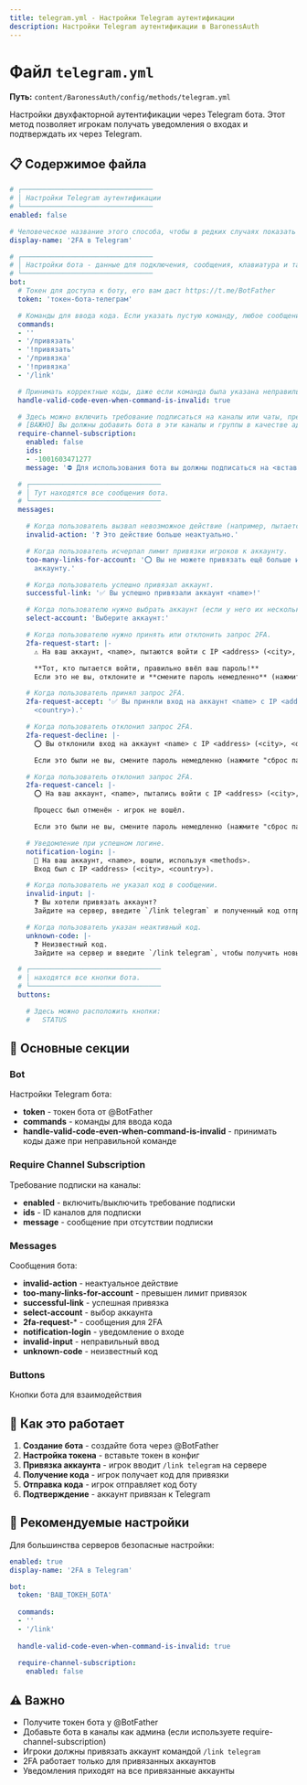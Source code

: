 ```yaml
---
title: telegram.yml - Настройки Telegram аутентификации
description: Настройки Telegram аутентификации в BaronessAuth
---
```


# Файл `telegram.yml`

**Путь:** `content/BaronessAuth/config/methods/telegram.yml`

Настройки двухфакторной аутентификации через Telegram бота. Этот метод позволяет игрокам получать уведомления о входах и подтверждать их через Telegram.

## 📋 Содержимое файла

```yml
# ┌────────────────────────────────
# │ Настройки Telegram аутентификации
# └────────────────────────────────
enabled: false

# Человеческое название этого способа, чтобы в редких случаях показать игрокам.
display-name: '2FA в Telegram'

# ┌────────────────────────────────
# │ Настройки бота - данные для подключения, сообщения, клавиатура и так далее
# └────────────────────────────────
bot:
  # Токен для доступа к боту, его вам даст https://t.me/BotFather
  token: 'токен-бота-телеграм'

  # Команды для ввода кода. Если указать пустую команду, любое сообщение будет считаться попыткой ввести код.
  commands:
  - ''
  - '/привязать'
  - '!привязать'
  - '/привязка'
  - '!привязка'
  - '/link'

  # Принимать корректные коды, даже если команда была указана неправильно? На случай тупняка игроков.
  handle-valid-code-even-when-command-is-invalid: true

  # Здесь можно включить требование подписаться на каналы или чаты, прежде чем пользоваться ботом.
  # [ВАЖНО] Вы должны добавить бота в эти каналы и группы в качестве админа (права никакие не нужны).
  require-channel-subscription:
    enabled: false
    ids:
    - -1001603471277
    message: '⛔ Для использования бота вы должны подписаться на <вставьте своё>.'

  # ┌────────────────────────────────
  # │ Тут находятся все сообщения бота.
  # └────────────────────────────────
  messages:

    # Когда пользователь вызвал невозможное действие (например, пытается привязать аккаунт, который уже удалён).
    invalid-action: '❓ Это действие больше неактуально.'

    # Когда пользователь исчерпал лимит привязки игроков к аккаунту.
    too-many-links-for-account: '⭕ Вы не можете привязать ещё больше игроков к этому
      аккаунту.'

    # Когда пользователь успешно привязал аккаунт.
    successful-link: '✅ Вы успешно привязали аккаунт <name>!'

    # Когда пользователю нужно выбрать аккаунт (если у него их несколько).
    select-account: 'Выберите аккаунт:'

    # Когда пользователю нужно принять или отклонить запрос 2FA.
    2fa-request-start: |-
      ⚠ На ваш аккаунт, <name>, пытаются войти с IP <address> (<city>, <country>).

      **Тот, кто пытается войти, правильно ввёл ваш пароль!**
      Если это не вы, отклоните и **смените пароль немедленно** (нажмите "сброс пароля")!

    # Когда пользователь принял запрос 2FA.
    2fa-request-accept: '✅ Вы приняли вход на аккаунт <name> с IP <address> (<city>,
      <country>).'

    # Когда пользователь отклонил запрос 2FA.
    2fa-request-decline: |-
      ⭕ Вы отклонили вход на аккаунт <name> с IP <address> (<city>, <country>).

      Если это были не вы, смените пароль немедленно (нажмите "сброс пароля")!

    # Когда пользователь отклонил запрос 2FA.
    2fa-request-cancel: |-
      ⭕ На ваш аккаунт, <name>, пытались войти с IP <address> (<city>, <country>).

      Процесс был отменён - игрок не вошёл.

      Если это были не вы, смените пароль немедленно (нажмите "сброс пароля")!

    # Уведомление при успешном логине.
    notification-login: |-
      🔔 На ваш аккаунт, <name>, вошли, используя <methods>.
      Вход был с IP <address> (<city>, <country>).

    # Когда пользователь не указал код в сообщении.
    invalid-input: |-
      ❓ Вы хотели привязать аккаунт?
      Зайдите на сервер, введите `/link telegram` и полученный код отправьте сюда.

    # Когда пользователь указан неактивный код.
    unknown-code: |-
      ❓ Неизвестный код.
      Зайдите на сервер и введите `/link telegram`, чтобы получить новый.

  # ┌────────────────────────────────
  # │ находятся все кнопки бота.
  # └────────────────────────────────
  buttons:

    # Здесь можно расположить кнопки:
    #   STATUS
```

## 🔧 Основные секции

### Bot
Настройки Telegram бота:
- **token** - токен бота от @BotFather
- **commands** - команды для ввода кода
- **handle-valid-code-even-when-command-is-invalid** - принимать коды даже при неправильной команде

### Require Channel Subscription
Требование подписки на каналы:
- **enabled** - включить/выключить требование подписки
- **ids** - ID каналов для подписки
- **message** - сообщение при отсутствии подписки

### Messages
Сообщения бота:
- **invalid-action** - неактуальное действие
- **too-many-links-for-account** - превышен лимит привязок
- **successful-link** - успешная привязка
- **select-account** - выбор аккаунта
- **2fa-request-*** - сообщения для 2FA
- **notification-login** - уведомление о входе
- **invalid-input** - неправильный ввод
- **unknown-code** - неизвестный код

### Buttons
Кнопки бота для взаимодействия

## 🔐 Как это работает

1. **Создание бота** - создайте бота через @BotFather
2. **Настройка токена** - вставьте токен в конфиг
3. **Привязка аккаунта** - игрок вводит `/link telegram` на сервере
4. **Получение кода** - игрок получает код для привязки
5. **Отправка кода** - игрок отправляет код боту
6. **Подтверждение** - аккаунт привязан к Telegram

## 🔐 Рекомендуемые настройки

Для большинства серверов безопасные настройки:

```yml
enabled: true
display-name: '2FA в Telegram'

bot:
  token: 'ВАШ_ТОКЕН_БОТА'
  
  commands:
  - ''
  - '/link'
  
  handle-valid-code-even-when-command-is-invalid: true
  
  require-channel-subscription:
    enabled: false
```

## ⚠️ Важно

- Получите токен бота у @BotFather
- Добавьте бота в каналы как админа (если используете require-channel-subscription)
- Игроки должны привязать аккаунт командой `/link telegram`
- 2FA работает только для привязанных аккаунтов
- Уведомления приходят на все привязанные аккаунты 